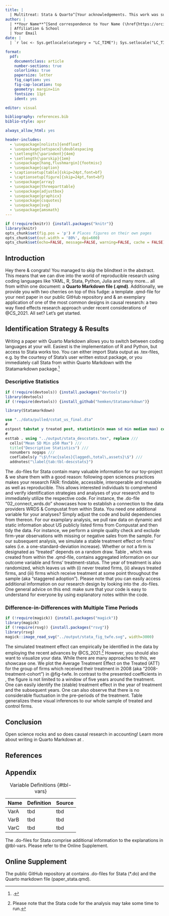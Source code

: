 ```yaml
---
title: |
  | Multitreat: Stata & Quarto^[Your acknowledgements. This work was supported by Deutsche Forschungsgemeinschaft (Project-ID 403041268, TRR 266 Accounting for Transparency).]
author: |
  | **Your Name**^[Send correspondence to Your Name (\href{https://orcid.org/}{orcid.org/yourID}), Affiliation & School, Address, ZIP code & country.]
  | Affiliation & School
  | Your Email
date: |
  | `r loc <- Sys.getlocale(category = "LC_TIME"); Sys.setlocale("LC_TIME", "C"); fdate <- format(Sys.time(), '%B %e, %Y'); Sys.setlocale("LC_TIME", loc); fdate` \vspace{12cm}

format:
  pdf:
    documentclass: article
    number-sections: true
    colorlinks: true
    papersize: letter
    fig_caption: yes
    fig-cap-location: top
    geometry: margin=1in
    fontsize: 11pt
    ident: yes

editor: visual

bibliography: references.bib
biblio-style: apsr

always_allow_html: yes

header-includes:
  - \usepackage[nolists]{endfloat}  
  - \usepackage{setspace}\doublespacing
  - \setlength{\parindent}{4em}
  - \setlength{\parskip}{1em}
  - \usepackage[hang,flushmargin]{footmisc}
  - \usepackage{caption} 
  - \captionsetup[table]{skip=24pt,font=bf}
  - \captionsetup[figure]{skip=24pt,font=bf}
  - \usepackage{array}
  - \usepackage{threeparttable}
  - \usepackage{adjustbox}
  - \usepackage{graphicx}
  - \usepackage{csquotes}
  - \usepackage{svg}
  - \usepackage{amsmath}
---
```


```r
if (!require(knitr)) {install.packages("knitr")}  
library(knitr)
opts_chunk$set(fig.pos = 'p') # Places figures on their own pages
opts_chunk$set(out.width = '80%', dpi=600)
opts_chunk$set(echo=FALSE, message=FALSE, warning=FALSE, cache = FALSE)
```

\thispagestyle{empty}

\pagebreak

\setcounter{page}{1}

```{=tex}
\begin{center}
\vspace{2.5cm}
  \end{center}
```
```{=tex}
\begin{center}
\LARGE Multitreat: Stata \& Quarto
  \end{center}
\vspace{2cm}
```
```{=tex}
\begin{abstract}
\singlespace
Lorem ipsum dolor sit amet, consectetuer adipiscing elit. Aenean commodo ligula eget dolor. Aenean massa. Cum sociis natoque penatibus et magnis dis parturient montes, nascetur ridiculus mus. Donec quam felis, ultricies nec, pellentesque eu, pretium quis, sem. Nulla consequat massa quis enim. Donec pede justo, fringilla vel, aliquet nec, vulputate eget, arcu. In enim justo, rhoncus ut, imperdiet a, venenatis vitae, justo. Nullam dictum felis eu pede mollis pretium. Integer tincidunt.
\end{abstract}
\vspace{2cm}
```
```{=tex}
\begin{flushleft}
\textbf{Keywords}: Stata, Quarto, Reproducible Research, TWFE \newline
\textbf{Data Availability}: Sources identified in the text \newline
\textbf{Public Code Repository}: \href{https://github.com/trr266/treat}{github.com/trr266/treat}  \newline
\textbf{Declaration of Interest}: The author(s) declare(s) that they have no conflict of interest \newline
  \end{flushleft}
```
\pagebreak

## Introduction

Hey there & congrats! You managed to skip the blindtext in the abstract. This means that we can dive into the world of reproducible research using coding languages like YAML, R, Stata, Python, Julia and many more... all from within one document: a **Quarto Markdown file (.qmd)**. Additionally, we provide you with two cherries on top of this fudge: a template .qmd-file for your next paper in our public GitHub repository and & an exemplary application of one of the most common designs in causal research: a two way fixed effects research approach under recent considerations of @CS_2021. All set? Let's get started.

## Identification Strategy & Results

Writing a paper with Quarto Markdown allows you to switch between coding languages at your will. Easiest is the implementation of R and Python, but access to Stata works too. You can either import Stata output as .tex-files, e.g. by the courtesy of Stata's user written estout package, or you immediately call Stata from within Quarto Markdown with the Statamarkdown package.[^1]

[^1]: \href{https://www.ssc.wisc.edu/\~hemken/Stataworkshops/Statamarkdown/stata-and-r-markdown.html}{www.ssc.wisc.edu/\~hemken/Stataworkshops/Statamarkdown/stata-and-r-markdown.html}.

### Descriptive Statistics

```r
if (!require(devtools)) {install.packages("devtools")}  
library(devtools)
if (!require(devtools)) {install_github("hemken/Statamarkdown")}
```

```r
library(Statamarkdown)
```

```stata
use "../data/pulled/cstat_us_final.dta"
#
estpost tabstat y treated post, statistics(n mean sd min median max) columns(statistics)
#
esttab . using "../output/stata_descstats.tex", replace ///
  cells("Mean SD Min p50 Max") ///
  title("Descriptive Statistics") ///
  nonumbers nogaps ///
  coeflabels(y "\$\frac{sales}{lagged\,total\,assets}\$") ///
  addnotes("\label{tab:tbl-descstats}")
```

\input{../output/stata_descstats.tex}

The .do-files for Stata contain many valuable information for our toy-project & we share them with a good reason: following open sciences practices makes your research FAIR: findable, accessible, interoperable and reusable as well as reproducible. This allows interested individuals to comprehend and verify identification strategies and analyses of your research and to immediately utilize the respective code. For instance, the .do-file "02_connect_wrds.do" showcases how to establish a connection to the data providers WRDS & Compustat from within Stata. You need *one* additional variable for your analyses? Simply adjust the code and build dependencies from thereon. For our examplary analysis, we pull raw data on dynamic and static information about US publicly listed firms from Compustat and then tidy the data. For instance, we perform a simple quality check and exclude firm-year observations with missing or negative sales from the sample. For our subsequent analysis, we simulate a stable treatment effect on firms' sales (i.e. a one-standard-deviation increase). Whether or not a firm is designated as "treated" depends on a random draw. Table \ref{tab:tbl-descstats}, which was created from within the .qmd-file, contains aggregated information on our outcome variable and firms' treatment-status. The year of treatment is also randomized, which leaves us with (i) never treated firms, (ii) always treated firms, and (iii) firms which receive treatment at some point throughout the sample (aka "staggered adoption"). Please note that you can easily access additional information on our research design by looking into the .do-files. One general advice on this end: make sure that your code is easy to understand for everyone by using explanatory notes within the code.

### Difference-in-Differences with Multiple Time Periods

```r
if (!require(magick)) {install.packages("magick")}  
library(magick)
if (!require(rsvg)) {install.packages("rsvg")}  
library(rsvg)
magick::image_read_svg("../output/stata_fig_twfe.svg", width=3000)
```

\input{../output/stata_tbl_twfe.tex}

The simulated treatment effect can empirically be identified in the data by employing the recent advances by @CS_2021.[^2] However, you should also want to visualize your data. While there are many approaches to this, we showcase one. We plot the Average Treatment Effect on the Treated (ATT) for the group of firms which received their treatment in 2008 (aka "2008-treatment-cohort") in @fig-twfe. In contrast to the presented coefficients in \ref{tab:tbl-twfe}, the figure is not limited to a window of five years around the treatment. One can easily identify the (stable) treatment effect in the year of treatment and the subsequent years. One can also observe that there is no considerable fluctuation in the pre-periods of the treatment. Table \ref{tab:tbl-twfe} generalizes these visual inferences to our whole sample of treated and control firms.

[^2]: Please note that the Stata code for the analysis may take some time to run.

## Conclusion

Open science rocks and so does causal research in accounting! Learn more about writing in Quarto Markdown at \href{https://quarto.org/docs/guide/}{quarto.org}.

\newpage

## References {.unnumbered}

\singlespacing

\small

::: {#refs}
:::

\doublespacing

\newpage

## Appendix {.unnumbered}

```{=tex}
\renewcommand{\thetable}{A\arabic{table}}
\setcounter{table}{0}
```
| Name | Definition | Source |
|------|------------|--------|
| VarA | tbd        | tbd    |
| VarB | tbd        | tbd    |
| VarC | tbd        | tbd    |

: Variable Definitions {#tbl-vars}

The .do-files for Stata comprise additional information to the explanations in @tbl-vars. Please refer to the Online Supplement.

\newpage

```{=tex}
\renewcommand{\thetable}{\arabic{table}}
\setcounter{table}{0}
```
\processdelayedfloats

\newpage

## Online Supplement {.unnumbered}

The public GitHub repository at \href{https://github.com/trr266/treat}{github.com/trr266/treat} contains .do-files for Stata (\*.do) and the Quarto markdown file (paper_stata.qmd).
